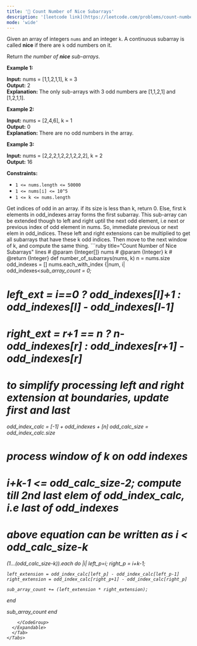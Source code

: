 ```yaml
---
title: '🧀 Count Number of Nice Subarrays'
description: '[leetcode link](https://leetcode.com/problems/count-number-of-nice-subarrays/description/)'
mode: 'wide'
---
```

<Tabs>
  <Tab title="Question" icon="circle-question" iconType="regular">
    <Card>
      <p>Given an array of integers <code>nums</code> and an integer <code>k</code>. A continuous subarray is called <strong>nice</strong> if there are <code>k</code> odd numbers on it.</p>  <p>Return <em>the number of <strong>nice</strong> sub-arrays</em>.</p>   <p><strong class="example">Example 1:</strong></p>   <strong>Input:</strong> nums = [1,1,2,1,1], k = 3 <br/> <strong>Output:</strong> 2 <br/> <strong>Explanation:</strong> The only sub-arrays with 3 odd numbers are [1,1,2,1] and [1,2,1,1].   <p><strong class="example">Example 2:</strong></p>   <strong>Input:</strong> nums = [2,4,6], k = 1 <br/> <strong>Output:</strong> 0 <br/> <strong>Explanation:</strong> There are no odd numbers in the array.   <p><strong class="example">Example 3:</strong></p>   <strong>Input:</strong> nums = [2,2,2,1,2,2,1,2,2,2], k = 2 <br/> <strong>Output:</strong> 16    <p><strong>Constraints:</strong></p>  <ul>  <li><code>1 &lt;= nums.length &lt;= 50000</code></li>  <li><code>1 &lt;= nums[i] &lt;= 10^5</code></li>  <li><code>1 &lt;= k &lt;= nums.length</code></li> </ul> 
    </Card>
  </Tab>
  <Tab title="Solution" icon="lightbulb" iconType="regular" >
    <Card>
      Get indices of odd in an array. if its size is less than k, return 0.
Else, first k elements in odd_indexes array forms the first subarray. This sub-array can be extended though to 
left and right uptil the next odd element, i.e next or previous index of odd element in nums. So, immediate previous or next elem in odd_indices. These left and right extensions can be multiplied to get all subarrays that have these k odd indices. Then move to the next window of k, and compute the same thing. 
    </Card>
  <Expandable title="code">
    <CodeGroup dropdown>
```ruby title="Count Number of Nice Subarrays" lines
# @param {Integer[]} nums
# @param {Integer} k
# @return {Integer}
def number_of_subarrays(nums, k)
  n = nums.size
  odd_indexes = []
  nums.each_with_index {|num, i| odd_indexes<<i if num.odd?}
  return 0 if odd_indexes.size <k
  
  sub_array_count = 0; 
  # left_ext = i==0 ? odd_indexes[l]+1 : odd_indexes[l] - odd_indexes[l-1] 
  # right_ext = r+1 == n ? n-odd_indexes[r] : odd_indexes[r+1] - odd_indexes[r] 
  # to simplify processing left and right extension at boundaries, update first and last
  odd_index_calc =  [-1] + odd_indexes + [n] 
  odd_calc_size = odd_index_calc.size

  # process window of k on odd indexes
  # i+k-1 <= odd_calc_size-2; compute till 2nd last elem of odd_index_calc, i.e last of odd_indexes
  # above equation can be written as i < odd_calc_size-k
  (1...(odd_calc_size-k)).each do |i|
    left_p=i; right_p = i+k-1;

    left_extension = odd_index_calc[left_p] - odd_index_calc[left_p-1]
    right_extension = odd_index_calc[right_p+1] - odd_index_calc[right_p]

    sub_array_count += (left_extension * right_extension);
  end

  sub_array_count
end
```
    </CodeGroup>
  </Expandable>
  </Tab>
</Tabs>